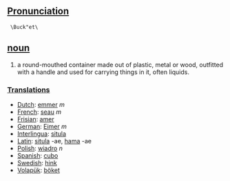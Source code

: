 == [[Pronunciation]]==

  \Buck"et\

== [[noun]] ==

#a round-mouthed container made out of plastic, metal or wood, outfitted with a handle and used for carrying things in it, often liquids. 

=== [[Translation]]s ===
*[[Dutch]]: [[emmer]] ''m''
*[[French]]: [[seau]] ''m''
*[[Frisian]]: [[amer]]
*[[German]]: [[Eimer]] ''m''
*[[Interlingua]]: [[situla]]
*[[Latin]]: [[situla]] -ae, [[hama]] -ae
*[[Polish]]: [[wiadro]] ''n''
*[[Spanish]]: [[cubo]]
*[[Swedish]]: [[hink]]
*[[Volapük]]: [[böket]]